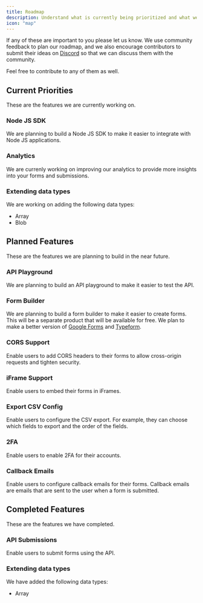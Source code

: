 ```yaml
---
title: Roadmap
description: Understand what is currently being prioritized and what we are planning to build in the near future.
icon: "map"
---
```


If any of these are important to you please let us know. We use community feedback to plan our roadmap, and we also encourage contributors to submit their ideas on [Discord](https://discord.gg/7JqfvbJ4) so that we can discuss them with the community.

Feel free to contribute to any of them as well.

## Current Priorities

These are the features we are currently working on.

### Node JS SDK

We are planning to build a Node JS SDK to make it easier to integrate with Node JS applications.

### Analytics

We are currenly working on improving our analytics to provide more insights into your forms and submissions.

### Extending data types

We are working on adding the following data types:

- Array
- Blob

## Planned Features

These are the features we are planning to build in the near future.

### API Playground

We are planning to build an API playground to make it easier to test the API.

### Form Builder

We are planning to build a form builder to make it easier to create forms. This will be a separate product that will be available for free. We plan to make a better version of [Google Forms](https://forms.google.com/) and [Typeform](https://www.typeform.com/).

### CORS Support

Enable users to add CORS headers to their forms to allow cross-origin requests and tighten security.

### iFrame Support

Enable users to embed their forms in iFrames.

### Export CSV Config

Enable users to configure the CSV export. For example, they can choose which fields to export and the order of the fields.

### 2FA

Enable users to enable 2FA for their accounts.

### Callback Emails

Enable users to configure callback emails for their forms. Callback emails are emails that are sent to the user when a form is submitted.

## Completed Features

These are the features we have completed.

### API Submissions

Enable users to submit forms using the API.

### Extending data types

We have added the following data types:

- Array
